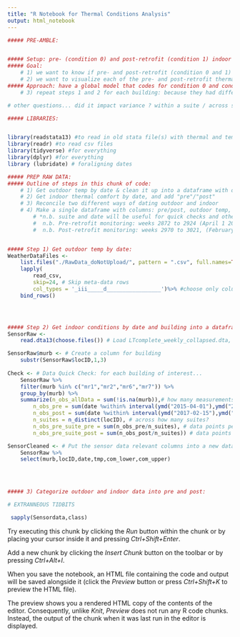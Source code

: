 ```yaml
---
title: "R Notebook for Thermal Conditions Analysis"
output: html_notebook
---
```


```r
##### PRE-AMBLE: 


##### Setup: pre- (condition 0) and post-retrofit (condition 1) indoor thermal comfort are each dependent on the independent variable outdoor temperature, for each building. 
##### Goal: 
    # 1) we want to know if pre- and post-retrofit (condition 0 and 1) are significantly different from one another
    # 2) we want to visualize each of the pre- and post-retrofit thermal comfort (on y axis) versus outdoor temp (x axis) on same graph
##### Approach: have a global model that codes for condition 0 and condition 1 as variables, indoor conditions always in response to outdoor temp variable; then look for 'effect size' of condition 0 versus condition 1... 
    # 3) repeat steps 1 and 2 for each building: because they had different retrofit actions and other unmeasured differences

# other questions... did it impact variance ? within a suite / across suites? (e.g., besides pure mean change...need to check normality/mean/variance of each day across all suites, and check...how to check variance of )
```


```r
##### LIBRARIES:


library(readstata13) #to read in old stata file(s) with thermal and temp data
library(readr) #to read csv files
library(tidyverse) #for everything 
library(dplyr) #for everything 
library (lubridate) # foraligning dates
```

```r
##### PREP RAW DATA:
##### Outline of steps in this chunk of code:
    # 1) Get outdoor temp by date & clean it up into a dataframe with date, temp, and "pre"/"post" 
    # 2) Get indoor thermal comfort by date, and add "pre"/"post" 
    # 3) Reconcile two different ways of dating outdoor and indoor  
    # 4) Make a single dataframe with columns: pre/post, outdoor temp, indoor thermal condition, building, suite*, date* 
        # *n.b. suite and date will be useful for quick checks and other possible investigations of interest e.g., matching survey data with thermal conditions 
        #  n.b. Pre-retrofit monitoring: weeks 2872 to 2924 (April 1 2015 - April 1 2016)
        #  n.b. Post-retrofit monitoring: weeks 2970 to 3021, (February 15 2017-February 15 2018)


##### Step 1) Get outdoor temp by date:
WeatherDataFiles <-
    list.files("./RawData_doNotUpload/", pattern = ".csv", full.names=TRUE, recursive = FALSE) %>%
    lapply(
        read_csv, 
        skip=24, # Skip meta-data rows
        col_types = '_iii_____d_________________')%>% #choose only columns of interest
    bind_rows()




##### Step 2) Get indoor conditions by date and building into a dataframe:
SensorRaw <- 
    read.dta13(choose.files()) # Load LTcomplete_weekly_collapsed.dta, which should be in a private folder i.e., NOT PUBLIC on Github

SensorRaw$murb <- # Create a column for building
    substr(SensorRaw$locID,1,3) 
 
Check <- # Data Quick Check: for each building of interest... 
    SensorRaw %>%
    filter(murb %in% c("mr1","mr2","mr6","mr7")) %>%
    group_by(murb) %>%
    summarize(n_obs_allData = sum(!is.na(murb)),# how many measurements?
        n_obs_pre = sum(date %within% interval(ymd("2015-04-01"),ymd("2016-04-01"))), #Pre-retrofit
        n_obs_post = sum(date %within% interval(ymd("2017-02-15"),ymd("2018-02-15"))), #Post-retrofit
        n_suites = n_distinct(locID), # across how many suites?
        n_obs_pre_suite_pre = sum(n_obs_pre/n_suites), # data points per suite pre
        n_obs_pre_suite_post = sum(n_obs_post/n_suites)) # data points per suite pre

SensorCleaned <- # Put the sensor data relevant columns into a new dataframe
    SensorRaw %>%
    select(murb,locID,date,tmp,com_lower,com_upper)
 

  

##### 3) Categorize outdoor and indoor data into pre and post: 

```

```r
# EXTRANNEOUS TIDBITS

 sapply(Sensordata,class)

```


Try executing this chunk by clicking the *Run* button within the chunk or by placing your cursor inside it and pressing *Ctrl+Shift+Enter*. 

Add a new chunk by clicking the *Insert Chunk* button on the toolbar or by pressing *Ctrl+Alt+I*.

When you save the notebook, an HTML file containing the code and output will be saved alongside it (click the *Preview* button or press *Ctrl+Shift+K* to preview the HTML file).

The preview shows you a rendered HTML copy of the contents of the editor. Consequently, unlike *Knit*, *Preview* does not run any R code chunks. Instead, the output of the chunk when it was last run in the editor is displayed.
